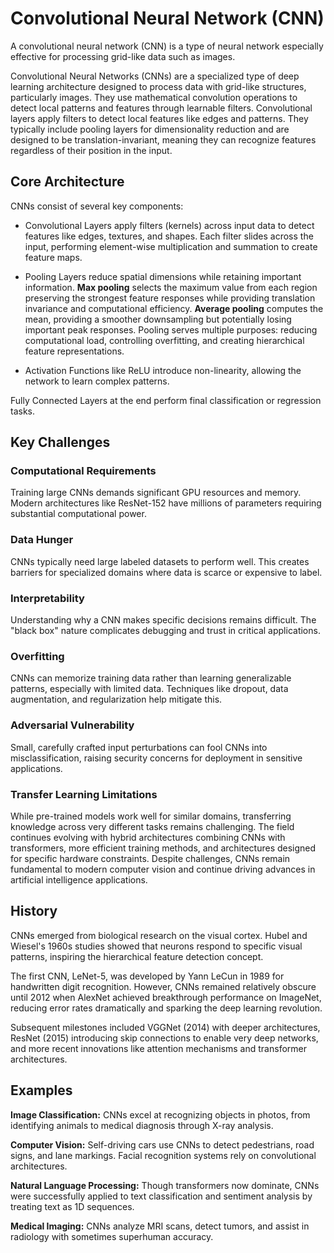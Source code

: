 # Convolutional Neural Network (CNN)

A convolutional neural network (CNN) is a type of neural network especially effective for processing grid-like data such as images. 

Convolutional Neural Networks (CNNs) are a specialized type of deep learning architecture designed to process data with grid-like structures, particularly images. They use mathematical convolution operations to detect local patterns and features through learnable filters. Convolutional layers apply filters to detect local features like edges and patterns. They typically include pooling layers for dimensionality reduction and are designed to be translation-invariant, meaning they can recognize features regardless of their position in the input.

## Core Architecture
CNNs consist of several key components:

* Convolutional Layers apply filters (kernels) across input data to detect features like edges, textures, and shapes. Each filter slides across the input, performing element-wise multiplication and summation to create feature maps.

* Pooling Layers reduce spatial dimensions while retaining important information. **Max pooling** selects the maximum value from each region preserving the strongest feature responses while providing translation invariance and computational efficiency. **Average pooling** computes the mean, providing a smoother downsampling but potentially losing important peak responses. Pooling serves multiple purposes: reducing computational load, controlling overfitting, and creating hierarchical feature representations.

* Activation Functions like ReLU introduce non-linearity, allowing the network to learn complex patterns.

Fully Connected Layers at the end perform final classification or regression tasks.

## Key Challenges

### Computational Requirements
Training large CNNs demands significant GPU resources and memory. Modern architectures like ResNet-152 have millions of parameters requiring substantial computational power.

### Data Hunger
CNNs typically need large labeled datasets to perform well. This creates barriers for specialized domains where data is scarce or expensive to label.

### Interpretability
Understanding why a CNN makes specific decisions remains difficult. The "black box" nature complicates debugging and trust in critical applications.

### Overfitting
CNNs can memorize training data rather than learning generalizable patterns, especially with limited data. Techniques like dropout, data augmentation, and regularization help mitigate this.

### Adversarial Vulnerability
Small, carefully crafted input perturbations can fool CNNs into misclassification, raising security concerns for deployment in sensitive applications.

### Transfer Learning Limitations
While pre-trained models work well for similar domains, transferring knowledge across very different tasks remains challenging.
The field continues evolving with hybrid architectures combining CNNs with transformers, more efficient training methods, and architectures designed for specific hardware constraints. Despite challenges, CNNs remain fundamental to modern computer vision and continue driving advances in artificial intelligence applications.

## History

CNNs emerged from biological research on the visual cortex. Hubel and Wiesel's 1960s studies showed that neurons respond to specific visual patterns, inspiring the hierarchical feature detection concept.

The first CNN, LeNet-5, was developed by Yann LeCun in 1989 for handwritten digit recognition. However, CNNs remained relatively obscure until 2012 when AlexNet achieved breakthrough performance on ImageNet, reducing error rates dramatically and sparking the deep learning revolution.

Subsequent milestones included VGGNet (2014) with deeper architectures, ResNet (2015) introducing skip connections to enable very deep networks, and more recent innovations like attention mechanisms and transformer architectures.

## Examples
**Image Classification:** CNNs excel at recognizing objects in photos, from identifying animals to medical diagnosis through X-ray analysis.

**Computer Vision:** Self-driving cars use CNNs to detect pedestrians, road signs, and lane markings. Facial recognition systems rely on convolutional architectures.

**Natural Language Processing:** Though transformers now dominate, CNNs were successfully applied to text classification and sentiment analysis by treating text as 1D sequences.

**Medical Imaging:** CNNs analyze MRI scans, detect tumors, and assist in radiology with sometimes superhuman accuracy.
